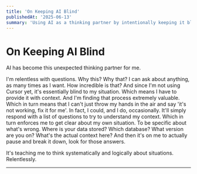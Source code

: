 ```yaml
---
title: 'On Keeping AI Blind'
publishedAt: '2025-06-13'
summary: 'Using AI as a thinking partner by intentionally keeping it blind to context, forcing better questions and systematic thinking.'
---
```


# On Keeping AI Blind

AI has become this unexpected thinking partner for me.

I'm relentless with questions. Why this? Why that? I can ask about anything, as many times as I want. How incredible is that? And since I'm not using Cursor yet, it's essentially blind to my situation. Which means I have to provide it with context. And I'm finding that process extremely valuable. Which in turn means that I can't just throw my hands in the air and say 'it's not working, fix it for me'. In fact, I could, and I do, occasionally. It'll simply respond with a list of questions to try to understand my context. Which in turn enforces me to get clear about my own situation. To be specific about what's wrong. Where is your data stored? Which database? What version are you on? What's the actual context here? And then it's on me to actually pause and break it down, look for those answers.

It's teaching me to think systematically and logically about situations. Relentlessly.

---